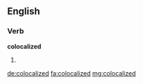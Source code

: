 ==English==

===Verb===
'''colocalized'''

# {{en-past of|colocalize}}

[[de:colocalized]]
[[fa:colocalized]]
[[mg:colocalized]]